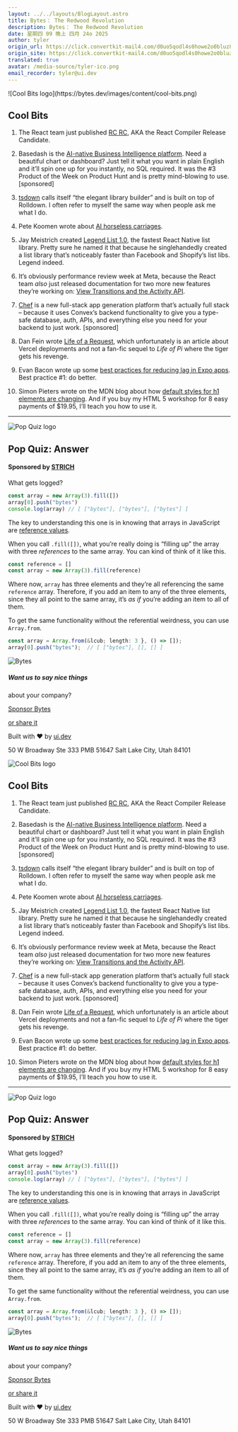 ```yaml
---
layout: ../../layouts/BlogLayout.astro
title: Bytes： The Redwood Revolution
description: Bytes： The Redwood Revolution
date: 星期四 09 晚上 四月 24o 2025
author: tyler
origin_url: https://click.convertkit-mail4.com/d0uo5qodl4s0howe2o0bluz8vv544fl/x0hph3uepk4d4rs5/aHR0cHM6Ly9ieXRlcy5kZXYvYXJjaGl2ZXMvMzg3
origin_site: https://click.convertkit-mail4.com/d0uo5qodl4s0howe2o0bluz8vv544fl/x0hph3uepk4d4rs5/aHR0cHM6Ly9ieXRlcy5kZXYvYXJjaGl2ZXMvMzg3
translated: true
avatar: /media-source/tyler-ico.png
email_recorder: tyler@ui.dev
---
```



<Reference client:only="react" title="Bytes： The Redwood Revolution" url="https://click.convertkit-mail4.com/d0uo5qodl4s0howe2o0bluz8vv544fl/x0hph3uepk4d4rs5/aHR0cHM6Ly9ieXRlcy5kZXYvYXJjaGl2ZXMvMzg3" />

<Detail client:only="react">
	![Cool Bits logo](https://bytes.dev/images/content/cool-bits.png)

## Cool Bits

1.  The React team just published [RC RC](https://click.convertkit-mail4.com/d0uo5qodl4s0howe2o0bluz8vv544fl/48hvh7umpw7q7gix/aHR0cHM6Ly9yZWFjdC5kZXYvYmxvZy8yMDI1LzA0LzIxL3JlYWN0LWNvbXBpbGVyLXJj), AKA the React Compiler Release Candidate.
    
2.  Basedash is the [AI-native Business Intelligence platform](https://click.convertkit-mail4.com/d0uo5qodl4s0howe2o0bluz8vv544fl/wnh2h6uqkmlvl8b7/aHR0cHM6Ly93d3cuYmFzZWRhc2guY29tLz9yZWY9Ynl0ZXM=). Need a beautiful chart or dashboard? Just tell it what you want in plain English and it’ll spin one up for you instantly, no SQL required. It was the #3 Product of the Week on Product Hunt and is pretty mind-blowing to use. \[sponsored\]
    
3.  [tsdown](https://click.convertkit-mail4.com/d0uo5qodl4s0howe2o0bluz8vv544fl/reh8h9um3kovokt2/aHR0cHM6Ly90c2Rvd24uZGV2L2d1aWRlLw==) calls itself “the elegant library builder” and is built on top of Rolldown. I often refer to myself the same way when people ask me what I do.
    
4.  Pete Koomen wrote about [AI horseless carriages](https://click.convertkit-mail4.com/d0uo5qodl4s0howe2o0bluz8vv544fl/08hwhgu29npwpvbl/aHR0cHM6Ly9rb29tZW4uZGV2L2Vzc2F5cy9ob3JzZWxlc3MtY2FycmlhZ2VzLw==).
    
5.  Jay Meistrich created [Legend List 1.0](https://click.convertkit-mail4.com/d0uo5qodl4s0howe2o0bluz8vv544fl/8ghqh3uo2w7p7dsk/aHR0cHM6Ly9naXRodWIuY29tL0xlZ2VuZEFwcC9sZWdlbmQtbGlzdA==), the fastest React Native list library. Pretty sure he named it that because he singlehandedly created a list library that’s noticeably faster than Facebook and Shopify’s list libs. Legend indeed.
    
6.  It’s obviously performance review week at Meta, because the React team _also_ just released documentation for two more new features they’re working on: [View Transitions and the Activity API](https://click.convertkit-mail4.com/d0uo5qodl4s0howe2o0bluz8vv544fl/vqh3hmuovmq3qrag/aHR0cHM6Ly9yZWFjdC5kZXYvYmxvZy8yMDI1LzA0LzIzL3JlYWN0LWxhYnMtdmlldy10cmFuc2l0aW9ucy1hY3Rpdml0eS1hbmQtbW9yZSNhY3Rpdml0eQ==).
    
7.  [Chef](https://click.convertkit-mail4.com/d0uo5qodl4s0howe2o0bluz8vv544fl/l2heh6ulnqdvd9c6/aHR0cHM6Ly9jaGVmLmNvbnZleC5kZXYv) is a new full-stack app generation platform that’s actually full stack – because it uses Convex’s backend functionality to give you a type-safe database, auth, APIs, and everything else you need for your backend to just work. \[sponsored\]
    
8.  Dan Fein wrote [Life of a Request](https://click.convertkit-mail4.com/d0uo5qodl4s0howe2o0bluz8vv544fl/m2h7h6u3q2l0l6hm/aHR0cHM6Ly92ZXJjZWwuY29tL2Jsb2cvbGlmZS1vZi1hLXJlcXVlc3QtYXBwbGljYXRpb24tYXdhcmUtcm91dGluZw==), which unfortunately is an article about Vercel deployments and not a fan-fic sequel to _Life of Pi_ where the tiger gets his revenge.
    
9.  Evan Bacon wrote up some [best practices for reducing lag in Expo apps](https://click.convertkit-mail4.com/d0uo5qodl4s0howe2o0bluz8vv544fl/dphehmueod2w2lsm/aHR0cHM6Ly9leHBvLmRldi9ibG9nL2Jlc3QtcHJhY3RpY2VzLWZvci1yZWR1Y2luZy1sYWctaW4tZXhwby1hcHBz). Best practice #1: do better.
    
10.  Simon Pieters wrote on the MDN blog about how [default styles for h1 elements are changing](https://click.convertkit-mail4.com/d0uo5qodl4s0howe2o0bluz8vv544fl/7qh7h2u96dxpxxsz/aHR0cHM6Ly9kZXZlbG9wZXIubW96aWxsYS5vcmcvZW4tVVMvYmxvZy9oMS1lbGVtZW50LXN0eWxlcy8=). And if you buy my HTML 5 workshop for 8 easy payments of $19.95, I’ll teach you how to use it.
    

* * *

![Pop Quiz logo](https://bytes.dev/images/content/pop-quiz.png)

## Pop Quiz: Answer

#### Sponsored by [STRICH](https://click.convertkit-mail4.com/d0uo5qodl4s0howe2o0bluz8vv544fl/n2hohquvx2l5l6c6/aHR0cHM6Ly9zdHJpY2guaW8vP3JlZj1ieXRlcw==)

What gets logged?

```js
const array = new Array(3).fill([])
array[0].push("bytes")
console.log(array) // [ ["bytes"], ["bytes"], ["bytes"] ]
```

The key to understanding this one is in knowing that arrays in JavaScript are [reference values](https://click.convertkit-mail4.com/d0uo5qodl4s0howe2o0bluz8vv544fl/owhkhwuw6x0l0ecv/aHR0cHM6Ly91aS5kZXYvcHJpbWl0aXZlLXZzLXJlZmVyZW5jZS12YWx1ZXMtaW4tamF2YXNjcmlwdA==).

When you call `.fill([])`, what you’re really doing is “filling up” the array with three _references_ to the same array. You can kind of think of it like this.

```js
const reference = []
const array = new Array(3).fill(reference)
```

Where now, `array` has three elements and they’re all referencing the same `reference` array. Therefore, if you add an item to any of the three elements, since they all point to the same array, it’s _as if_ you’re adding an item to all of them.

To get the same functionality without the referential weirdness, you can use `Array.from`.

```js
const array = Array.from(&lcub; length: 3 }, () => []);
array[0].push("bytes");  // [ ["bytes"], [], [] ]
```

![Bytes](https://bytes.dev/images/bytes-icon.png)

##### Want us to say nice things  
about your company?

[Sponsor Bytes](https://click.convertkit-mail4.com/d0uo5qodl4s0howe2o0bluz8vv544fl/z2hgh7uek5mrmgup/aHR0cHM6Ly9ieXRlcy5kZXYvYWR2ZXJ0aXNl)

[or share it](https://click.convertkit-mail4.com/d0uo5qodl4s0howe2o0bluz8vv544fl/p8hehqu42rp5ektq/aHR0cHM6Ly9ieXRlcy5kZXYvc2hhcmU=)

Built with ❤️ by [ui.dev](https://click.convertkit-mail4.com/d0uo5qodl4s0howe2o0bluz8vv544fl/x0hph3uepk4dmrf5/aHR0cHM6Ly91aS5kZXY=)

50 W Broadway Ste 333 PMB 51647 Salt Lake City, Utah 84101


</Detail>

![Cool Bits logo](https://bytes.dev/images/content/cool-bits.png)

## Cool Bits

1. The React team just published [RC RC](https://click.convertkit-mail4.com/d0uo5qodl4s0howe2o0bluz8vv544fl/48hvh7umpw7q7gix/aHR0cHM6Ly9yZWFjdC5kZXYvYmxvZy8yMDI1LzA0LzIxL3JlYWN0LWNvbXBpbGVyLXJj), AKA the React Compiler Release Candidate.

2. Basedash is the [AI-native Business Intelligence platform](https://click.convertkit-mail4.com/d0uo5qodl4s0howe2o0bluz8vv544fl/wnh2h6uqkmlvl8b7/aHR0cHM6Ly93d3cuYmFzZWRhc2guY29tLz9yZWY9Ynl0ZXM=). Need a beautiful chart or dashboard? Just tell it what you want in plain English and it’ll spin one up for you instantly, no SQL required. It was the #3 Product of the Week on Product Hunt and is pretty mind-blowing to use. \[sponsored]

3. [tsdown](https://click.convertkit-mail4.com/d0uo5qodl4s0howe2o0bluz8vv544fl/reh8h9um3kovokt2/aHR0cHM6Ly90c2Rvd24uZGV2L2d1aWRlLw==) calls itself “the elegant library builder” and is built on top of Rolldown. I often refer to myself the same way when people ask me what I do.

4. Pete Koomen wrote about [AI horseless carriages](https://click.convertkit-mail4.com/d0uo5qodl4s0howe2o0bluz8vv544fl/08hwhgu29npwpvbl/aHR0cHM6Ly9rb29tZW4uZGV2L2Vzc2F5cy9ob3JzZWxlc3MtY2FycmlhZ2VzLw==).

5. Jay Meistrich created [Legend List 1.0](https://click.convertkit-mail4.com/d0uo5qodl4s0howe2o0bluz8vv544fl/8ghqh3uo2w7p7dsk/aHR0cHM6Ly9naXRodWIuY29tL0xlZ2VuZEFwcC9sZWdlbmQtbGlzdA==), the fastest React Native list library. Pretty sure he named it that because he singlehandedly created a list library that’s noticeably faster than Facebook and Shopify’s list libs. Legend indeed.

6. It’s obviously performance review week at Meta, because the React team *also* just released documentation for two more new features they’re working on: [View Transitions and the Activity API](https://click.convertkit-mail4.com/d0uo5qodl4s0howe2o0bluz8vv544fl/vqh3hmuovmq3qrag/aHR0cHM6Ly9yZWFjdC5kZXYvYmxvZy8yMDI1LzA0LzIzL3JlYWN0LWxhYnMtdmlldy10cmFuc2l0aW9ucy1hY3Rpdml0eS1hbmQtbW9yZSNhY3Rpdml0eQ==).

7. [Chef](https://click.convertkit-mail4.com/d0uo5qodl4s0howe2o0bluz8vv544fl/l2heh6ulnqdvd9c6/aHR0cHM6Ly9jaGVmLmNvbnZleC5kZXYv) is a new full-stack app generation platform that’s actually full stack – because it uses Convex’s backend functionality to give you a type-safe database, auth, APIs, and everything else you need for your backend to just work. \[sponsored]

8. Dan Fein wrote [Life of a Request](https://click.convertkit-mail4.com/d0uo5qodl4s0howe2o0bluz8vv544fl/m2h7h6u3q2l0l6hm/aHR0cHM6Ly92ZXJjZWwuY29tL2Jsb2cvbGlmZS1vZi1hLXJlcXVlc3QtYXBwbGljYXRpb24tYXdhcmUtcm91dGluZw==), which unfortunately is an article about Vercel deployments and not a fan-fic sequel to *Life of Pi* where the tiger gets his revenge.

9. Evan Bacon wrote up some [best practices for reducing lag in Expo apps](https://click.convertkit-mail4.com/d0uo5qodl4s0howe2o0bluz8vv544fl/dphehmueod2w2lsm/aHR0cHM6Ly9leHBvLmRldi9ibG9nL2Jlc3QtcHJhY3RpY2VzLWZvci1yZWR1Y2luZy1sYWctaW4tZXhwby1hcHBz). Best practice #1: do better.

10. Simon Pieters wrote on the MDN blog about how [default styles for h1 elements are changing](https://click.convertkit-mail4.com/d0uo5qodl4s0howe2o0bluz8vv544fl/7qh7h2u96dxpxxsz/aHR0cHM6Ly9kZXZlbG9wZXIubW96aWxsYS5vcmcvZW4tVVMvYmxvZy9oMS1lbGVtZW50LXN0eWxlcy8=). And if you buy my HTML 5 workshop for 8 easy payments of $19.95, I’ll teach you how to use it.

***

![Pop Quiz logo](https://bytes.dev/images/content/pop-quiz.png)

## Pop Quiz: Answer

#### Sponsored by [STRICH](https://click.convertkit-mail4.com/d0uo5qodl4s0howe2o0bluz8vv544fl/n2hohquvx2l5l6c6/aHR0cHM6Ly9zdHJpY2guaW8vP3JlZj1ieXRlcw==)

What gets logged?

```js
const array = new Array(3).fill([])
array[0].push("bytes")
console.log(array) // [ ["bytes"], ["bytes"], ["bytes"] ]
```

The key to understanding this one is in knowing that arrays in JavaScript are [reference values](https://click.convertkit-mail4.com/d0uo5qodl4s0howe2o0bluz8vv544fl/owhkhwuw6x0l0ecv/aHR0cHM6Ly91aS5kZXYvcHJpbWl0aXZlLXZzLXJlZmVyZW5jZS12YWx1ZXMtaW4tamF2YXNjcmlwdA==).

When you call `.fill([])`, what you’re really doing is “filling up” the array with three *references* to the same array. You can kind of think of it like this.

```js
const reference = []
const array = new Array(3).fill(reference)
```

Where now, `array` has three elements and they’re all referencing the same `reference` array. Therefore, if you add an item to any of the three elements, since they all point to the same array, it’s *as if* you’re adding an item to all of them.

To get the same functionality without the referential weirdness, you can use `Array.from`.

```js
const array = Array.from(&lcub; length: 3 }, () => []);
array[0].push("bytes");  // [ ["bytes"], [], [] ]
```

![Bytes](https://bytes.dev/images/bytes-icon.png)

##### Want us to say nice things

about your company?

[Sponsor Bytes](https://click.convertkit-mail4.com/d0uo5qodl4s0howe2o0bluz8vv544fl/z2hgh7uek5mrmgup/aHR0cHM6Ly9ieXRlcy5kZXYvYWR2ZXJ0aXNl)

[or share it](https://click.convertkit-mail4.com/d0uo5qodl4s0howe2o0bluz8vv544fl/p8hehqu42rp5ektq/aHR0cHM6Ly9ieXRlcy5kZXYvc2hhcmU=)

Built with ❤️ by [ui.dev](https://click.convertkit-mail4.com/d0uo5qodl4s0howe2o0bluz8vv544fl/x0hph3uepk4dmrf5/aHR0cHM6Ly91aS5kZXY=)

50 W Broadway Ste 333 PMB 51647 Salt Lake City, Utah 84101


